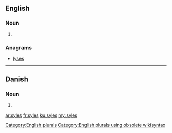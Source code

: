 ==English==

===Noun===
{{head|en}}

# {{plural of|syle}}

===Anagrams===
* [[lyses#English|lyses]]

[[Category:English plurals]][[Category:English plurals using obsolete wikisyntax]]

----

==Danish==

===Noun===
{{head|da|noun form|g=c}}

# {{form of|genitive plural indefinite|syl|lang=da}}

[[ar:syles]]
[[fr:syles]]
[[ku:syles]]
[[my:syles]]